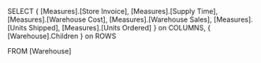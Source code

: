 SELECT
{ [Measures].[Store Invoice], 
[Measures].[Supply Time],
[Measures].[Warehouse Cost], 
[Measures].[Warehouse Sales], 
[Measures].[Units Shipped], 
[Measures].[Units Ordered] 
}
on COLUMNS,
{ [Warehouse].Children } on ROWS

FROM [Warehouse]